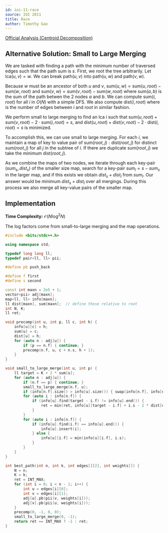 ```yaml
---
id: ioi-11-race
source: IOI 2011
title: Race
author: Timothy Gao
---
```


[Official Analysis (Centroid Decomposition)](https://ioinformatics.org/page/ioi-2011/37)

## Alternative Solution: Small to Large Merging

We are tasked with finding a path with the minimum number of traversed edges such that the path sum is $s$.
First, we root the tree arbitrarily.
Let $\text {lca}(u, v) = w$.
We can break $\text {path}(u, v)$ into $\text {path}(u, w)$ and $\text {path}(v, w)$.

Because $w$ must be an ancestor of both $u$ and $v$, $\text {sum}(u, w) = \text {sum}(u, root) - \text {sum}(w, root)$ and $\text {sum}(v, w) = \text {sum}(v, root) - \text {sum}(w, root)$ where $\text {sum}(a, b)$ is the sum of the path betwen the 2 nodes $a$ and $b$. We can compute $\text {sum}(i, root)$ for all $i$ in $O(N)$ with a simple DFS. We also compute $\text {dist}(i, root)$ where is the number of edges between $i$ and $root$ in similar fashion.

We perform small to large merging to find an $\text {lca}$ $i$ such that $\text {sum}(u, root) + \text {sum} (v, root) - 2 \cdot \text {sum}(i, root) = s$, and $\text {dist}(u, root) + \text {dist}(v, root) - 2 \cdot \text {dist}(i, root) = s$ is minimized.

To accomplish this, we can use small to large merging. For each $i$, we maintain a map of key to value pair of $\text {sum}(root, j) : \text {dist}(root, j)$ for  distinct $\text {sum}(root, j)$ for all $j$ in the subtree of $i$. If there are duplicate $\text {sum}(root, j)$ we take the minimum $\text {dist}(root, j)$.

As we combine the maps of two nodes, we iterate through each key-pair $(sum_s, dist_s)$ of the smaller size map, search for a key-pair $sum_l = s - sum_s$ in the larger map, and if this exists we obtain $dist_s + dist_l$ from $sum_l$. Our answer would be minimum $dist_s + dist_l$ over all mergings. During this process we also merge all key-value pairs of the smaller map.


## Implementation

**Time Complexity:** $\mathcal{O}(N\log^2N)$

The log factors come from small-to-large merging and the map operations.

```cpp
#include <bits/stdc++.h>

using namespace std;

typedef long long ll;
typedef pair<ll, ll> pii;

#define pb push_back

#define f first
#define s second

const int maxn = 2e5 + 1;
vector<pii> adj[maxn];
map<ll, ll> info[maxn];
ll dist[maxn], sum[maxn];  // define these relative to root
int N, K;
ll ret;

void precomp(int u, int p, ll c, int h) {
	info[u][c] = h;
	sum[u] = c;
	dist[u] = h;
	for (auto n : adj[u]) {
		if (p == n.f) { continue; }
		precomp(n.f, u, c + n.s, h + 1);
	}
}

void small_to_large_merge(int u, int p) {
	ll target = K + 2 * sum[u];
	for (auto n : adj[u]) {
		if (n.f == p) { continue; }
		small_to_large_merge(n.f, u);
		if (info[n.f].size() > info[u].size()) { swap(info[n.f], info[u]); }
		for (auto i : info[n.f]) {
			if (info[u].find(target - i.f) != info[u].end()) {
				ret = min(ret, info[u][target - i.f] + i.s - 2 * dist[u]);
			}
		}
		for (auto i : info[n.f]) {
			if (info[u].find(i.f) == info[u].end()) {
				info[u].insert(i);
			} else {
				info[u][i.f] = min(info[u][i.f], i.s);
			}
		}
	}
}

int best_path(int n, int k, int edges[][2], int weights[]) {
	N = n;
	K = k;
	ret = INT_MAX;
	for (int i = 0; i < n - 1; i++) {
		int u = edges[i][0];
		int v = edges[i][1];
		adj[u].pb(pii(v, weights[i]));
		adj[v].pb(pii(u, weights[i]));
	}
	precomp(0, -1, 0, 0);
	small_to_large_merge(0, -1);
	return ret == INT_MAX ? -1 : ret;
}
```
